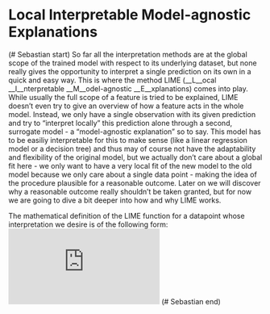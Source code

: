 # Local Interpretable Model-agnostic Explanations

(# Sebastian start)
So far all the interpretation methods are at the global scope of the trained model with respect to its underlying dataset, but none really gives the opportunity to interpret a single prediction on its own in a quick and easy way. This is where the method LIME (__L__ocal __I__nterpretable __M__odel-agnostic __E__xplanations) comes into play. While usually the full scope of a feature is tried to be explained, LIME doesn't even try to give an overview of how a feature acts in the whole model. Instead, we only have a single observation with its given prediction and try to "interpret locally" this prediction alone through a second, surrogate model - a "model-agnostic explanation" so to say. This model has to be easiliy interpretable for this to make sense (like a linear regression model or a decision tree) and thus may of course not have the adaptability and flexibility of the original model, but we actually don't care about a global fit here - we only want to have a very local fit of the new model to the old model because we only care about a single data point - making the idea of the procedure plausible for a reasonable outcome. Later on we will discover why a reasonable outcome really shouldn't be taken granted, but for now we are going to dive a bit deeper into how and why LIME works.

The mathematical definition of the LIME function for a datapoint whose interpretation we desire is of the following form:
![equation](http://www.sciweavers.org/tex2img.php?eq=LIME%28x%29%20%3D%20arg%5C%2Cmin_%7Bg%20%20%5Cepsilon%20G%7D%20%5C%2C%20%5Cmathcal%7BL%7D%28f%2C%20g%2C%20%5Cpi_x%29%20%2B%20%20%5COmega%20%28g%29&bc=White&fc=Black&im=jpg&fs=12&ff=arev&edit=0)
(# Sebastian end)